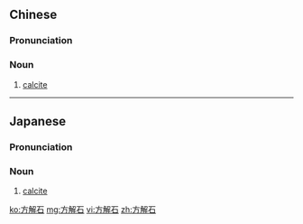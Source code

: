 ==Chinese==
{{zh-forms}}
{{wikipedia|lang=zh}}

===Pronunciation===
{{zh-pron
|m=fāngjiěshí
|c=fong1 gaai2 sek6
|cat=n
}}

===Noun===
{{zh-noun}}

# {{lb|zh|mineral}} [[calcite]]

----

==Japanese==
{{ja-kanjitab|ほう|かい|せき|yomi=on}}

===Pronunciation===
{{ja-pron|ほうかいせき|y=on}}

===Noun===
{{ja-noun|ほうかいせき}}

# [[calcite]] {{gloss|calcium carbonate mineral}}

[[ko:方解石]]
[[mg:方解石]]
[[vi:方解石]]
[[zh:方解石]]